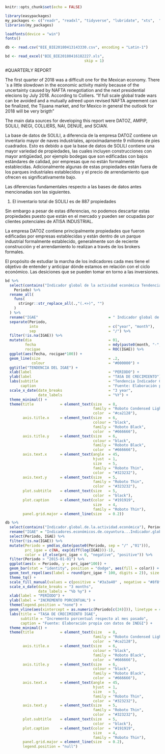 

```r

knitr::opts_chunk$set(echo = FALSE)

library(easypackages)
my_packages <- c("readr", "readxl", "tidyverse", "lubridate", "xts",  "tidyquant", "ggrepel", "reshape2", "ggseas", "extrafont")
libraries(my_packages)

loadfonts(device = "win")
fonts()

db <- read.csv("BIE_BIE20180413143330.csv", encoding = "Latin-1")

bd <- read_excel("BIE_BIE20180416182227.xls", 
                                    skip = 1)
```

#QUARTERLY REPORT



The first quarter of 2018 was a difficult one for the Mexican economy. There´s a little slowdown in the economic activity mainly because of the uncertainty caused by NAFTA renegotiation and the next presidential elecions by July 2018. According to Colliers. "If full scale global trade wars can be avoided and a mutually adreed upon revised NAFTA agreement can be finalized, the Tijuana market, and for Mexico in general the outlook for 2018 will be very brigth"

The main data sources for developing this report were DATOZ, AMPIP, SOLILI, INEGI, COLLIERS, NAI, DENUE, and SCIAN.

La base de datos de SOLILI, a diferencia de la empresa DATOZ contiene un inventario mayor de naves industriales, aproximadamente 9 millones de pies cuadrados. Esto es debido a que la base de datos de SOLILI contiene una mayor variedad de propiedades, las cuales incluyen construcciones con mayor antigüedad, por ejemplo bodegas que son edificadas con bajos estándares de calidad, por empresas que no están formalmente establecidas. Adicionalmente algunas de estas propiedades están fuera de los parques industriales establecidos y el precio de arrendamiento que ofrecen es significativamente bajo. 

Las diferencias fundamentales respecto a las bases de datos antes mencionadas son las siguientes.

 1. El inventario total de SOLILI es de 887 propiedades

Sin embargo a pesar de estas diferencias, no podemos descartar estas propiedades puesto que están en el mercado y pueden ser ocupadas por clientes potenciales de ATISA INDUSTRIAL. 

La empresa DATOZ contiene principalmente propiedades que fueron edificadas por empresas establecidas y están dentro de un parque industrial formalmente establecido, generalmente son de reciente construcción y el arrendamiento lo realizan a través de los brokers formales.

El propósito de estudiar la marcha de los indicadores cada mes tiene el objetivo de entender y anticipar dónde estamos en relación con el ciclo económico. Las desiciones que se pueden tomar en torno a las inversiones.


\newpage

```r

bd %>%
  select(contains("Indicador global de la actividad económica Tendencia"), 
    Periodo) %>%
  rename_all(
    funs(
      stringr::str_replace_all(.,"(.+>)", "")
    )
  ) %>%
  rename("IGAE"                                = " Indicador global de la actividad económica Tendencia f3/ (Índice base 2013=100)") %>%
  separate(Periodo, 
           into                                = c("year", "month"), 
           sep                                 = "/") %>%
  filter(!is.na(IGAE)) %>% 
  mutate(dia                                   = 01,
         fecha                                 = mdy(paste0(month, "-", dia, "-", year)),
         rocigae                               = ROC(IGAE)) %>%
  ggplot(aes(fecha, rocigae*100)) + 
  geom_line(size                               = .2, 
            colour                             = "#000000") +
  ggtitle("TENDENCIA DEL IGAE") + 
  xlab(label                                   = "PERIODO") +
  ylab(label                                   = "TASA DE CRECIMIENTO") + 
  labs(subtitle                                = "Tendencia Indicador Global de la Actividad Económica",
       caption                                 = "Fuente: Elaboración propia con datos de INEGI") +
  scale_x_date(date_breaks                     = "3 year",
               date_labels                     = "%Y") +
  theme_minimal() + 
  theme(title            = element_text(size   = 8,
                                        family = "Roboto Condensed Light",
                                        color  = "#ca2128"),
        axis.title.x     = element_text(size   = 6,
                                        colour = "black",
                                        family = "Roboto Black",
                                        color  = "#666666"),
        axis.title.y     = element_text(size   = 6,
                                        colour = "black",
                                        family = "Roboto Black",
                                        color  = "#666666"),
        axis.text.x      = element_text(angle  = 45,
                                        hjust  = 1,
                                        size   = 5,
                                        family = "Roboto Thin",
                                        color  = "#323232"),
        axis.text.y      = element_text(size   = 5,
                                        family = "Roboto Thin",
                                        color  = "#323232"),
        plot.subtitle    = element_text(size   = 5,
                                        color  = "black"),
        plot.caption     = element_text(color  = "#191919",
                                        size   = 4,
                                        family = "Roboto Thin"),
        panel.grid.major = element_line(size   = 0.2))

```




\begin{multicols}{2}

Dada nuestra dependencia de Estados Unidos, resulta muy conveniente realizar el seguimiento de la economía norteamericana, pero en especial aquellas variables que pudieran afectar de forma directa la demanda de importaciones que provienen de México
```r
db %>%
  select(contains("Indicador.global.de.la.actividad.económica"), Periodo) %>%
  rename("IGAE" = "Indicadores.económicos.de.coyuntura...Indicador.global.de.la.actividad.económica..base.2013...Series.originales...Índice.de.volumen.físico.Total.p2...f3...Índice.base.2013.100..Mensual") %>%
  select(Periodo, IGAE) %>%
  filter(!is.na(IGAE)) %>%
  mutate(Periodo = ymd(as_date(paste0(Periodo, sep = "/" ,"01")))) %>%
  filter(Periodo > "2015-01-01") %>%
  ggplot(aes(x = Periodo, y = IGAE, label = paste0(month(Periodo, label = TRUE), "-" ,year(Periodo)))) +
  geom_point(size = 0.2) +
  geom_vline(aes(xintercept = as.numeric(Periodo[c(24)])), linetype = 4, colour = "black") +
  geom_line(size = 0.2, color = "#000000") +
  geom_ma(n = 3, size = .5) +
  scale_x_date(date_breaks = "3 months", 
               date_labels = "%b %y") +
  xlab(label = "PERIODO") +
  ylab(label = "INDICADOR") +
  labs(title = "COMPORTAMIENTO MENSUAL DEL IGAE 2015 - 2017",
       subtitle = "Indicador Global de la Activida Económica",
       caption = "Fuente: Elaboración propia con datos del INEGI") + 
  theme_minimal() +
  theme(title            = element_text(size   = 8,
                                        family = "Roboto Condensed Light",
                                        color  = "#ca2128"),
        axis.title.x     = element_text(size   = 6,
                                        colour = "black",
                                        family = "Roboto Black",
                                        color  = "#666666"),
        axis.title.y     = element_text(size   = 6,
                                        colour = "black",
                                        family = "Roboto Black",
                                        color  = "#666666"),
        axis.text.x      = element_text(angle  = 45,
                                        hjust  = 1,
                                        size   = 5,
                                        family = "Roboto Thin",
                                        color  = "#323232"),
        axis.text.y      = element_text(size   = 5,
                                        family = "Roboto Thin",
                                        color  = "#323232"),
        plot.subtitle    = element_text(size   = 5,
                                        color  = "black"),
        plot.caption     = element_text(color  = "#191919",
                                        size   = 4,
                                        family = "Roboto Thin"),
        panel.grid.major = element_line(size   = 0.2))
```
\end{multicols}

```r

db %>%
  select(contains("Indicador.global.de.la.actividad.económica"), Periodo) %>%
  rename("IGAE" = "Indicadores.económicos.de.coyuntura...Indicador.global.de.la.actividad.económica..base.2013...Series.originales...Índice.de.volumen.físico.Total.p2...f3...Índice.base.2013.100..Mensual") %>%
  select(Periodo, IGAE) %>%
  filter(!is.na(IGAE)) %>%
  mutate(Periodo = ymd(as_date(paste0(Periodo, sep = "/" ,"01"))),
         prc_igae = c(NA, exp(diff(log(IGAE)))-1),
         color = if_else(prc_igae < 0, "negative", "positive")) %>%
  filter(Periodo > "2015-01-01") %>%
  ggplot(aes(x = Periodo, y = prc_igae*100)) +
  geom_bar(stat = "identity", position = "dodge", aes(fill = color)) +
  geom_text_repel(aes(label = round(prc_igae * 100, digits = 2)), size = 1.5, color = "#666666", force = 2) +
  theme_tq() + 
  scale_fill_manual(values = c(positive = "#3a3a40" , negative = "#8f8fa0")) + 
  scale_x_date(date_breaks = "3 months", 
               date_labels = "%b %y") +
  xlab(label = "PERIODO") + 
  ylab(label = "INCREMENTO PORCENTUAL") +
  theme(legend.position = "none") + 
  geom_vline(aes(xintercept = as.numeric(Periodo[c(24)])), linetype = 4, colour = "black") +
  labs(title = "TASA DE CRECIMIENTO IGAE",
       subtitle = "Incremento porcentual respecto al mes pasado",
       caption = "Fuente: Elaboración propia con datos de INEGI") + 
  theme_minimal() +
  theme(title            = element_text(size   = 8,
                                        family = "Roboto Condensed Light",
                                        color  = "#ca2128"),
        axis.title.x     = element_text(size   = 6,
                                        colour = "black",
                                        family = "Roboto Black",
                                        color  = "#666666"),
        axis.title.y     = element_text(size   = 6,
                                        colour = "black",
                                        family = "Roboto Black",
                                        color  = "#666666"),
        axis.text.x      = element_text(angle  = 45,
                                        hjust  = 1,
                                        size   = 5,
                                        family = "Roboto Thin",
                                        color  = "#323232"),
        axis.text.y      = element_text(size   = 5,
                                        family = "Roboto Thin",
                                        color  = "#323232"),
        plot.subtitle    = element_text(size   = 5,
                                        color  = "black"),
        plot.caption     = element_text(color  = "#191919",
                                        size   = 4,
                                        family = "Roboto Thin"),
        panel.grid.major = element_line(size   = 0.2),
        legend.position = "null")
  
```
\newpage